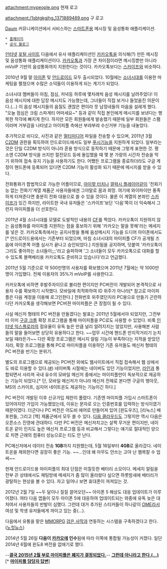 attachment:mypeople.png
현재 로고

attachment:/1sbtgkgjhg_1371889489.png
구 로고

[[Daum]] 커뮤니케이션에서 서비스하는 [[스마트폰]]용 메시징 및 음성통화 애플리케이션.

 * [http://mobile.daum.net/web/mobileApp.daum?serviceId=mypeople 홈페이지]
 * [http://blog.daum.net/my.people 공식 블로그]

[[인터넷]] [[포털 사이트]] 다음에서 유사 애플리케이션인 [[카카오톡]]을 의식해(?) 만든 메시징 및 음성통화 애플리케이션이다. [[카카오톡]]과 가장 큰 차이점이라면 메시징뿐만 아니라 mVoIP 기반의 음성통화까지 지원한다는 것이다. 카카오톡보다는 [[스카이프]]와 비슷하다.

2010년 9월 말 [[아이폰]] 및 [[안드로이드]] 모두 출시되었다. 10월에는 [[소녀시대]]를 이용한 마케팅을 펼쳤으며 수많은 소덕들이 이용하게 되는 계기가 되었다.

소녀시대 멤버들이 아침, 점심, 저녁등 하루에 몇차례씩 음성 메시지를 날려주었다! 이 음성 메시지에 대한 답장 메시지도 가능했는데, 그녀들이 직접 보거나 들었을진 의문이다.(…) 이 음성 메시지들의 음질도 괜찮은 편이라 뭇 남정네들의 마음을 설레게 했다. "오늘 점심은 크림 스파게티 어떠세요~" 등과 같이 직접 본인에게 메시지를 보낸다는 행복한 착각에 빠지게 한다. 하지만 모든 회원들에게 발송했기 때문에 일부 회원들은 스팸이라며 거부감을 나타냈고 마이피플 측에선 부랴부랴 수신거부 기능을 내놓았다.

추가적으로 비디오, 사진과 같은 [[멀티미디어]] 파일을 전송할 수 있으며, 2011년 3월 [[C2DM]] 권한을 획득하여 안드로이드에서도 일부 [[푸시]]기능을 지원하게 되었다. 일부라는 것은 단일 C2DM 방식이 아니라 혼용 방식으로 동작하기 때문에 그렇게 표현한 것. 평소엔 C2DM 방식을 쓰지만 절전모드 등에 돌입했을 때 몇 분 가량의 시간차 전송을 막기 위하여 접속 유지 기능을 사용하기도 한다. 어쨌든 프로그램을 종료하더라도 구글 계정이 핸드폰에 등록되어 있다면 C2DM 기능이 활성화 되기 때문에 메시지를 받을 수 있다.

전화통화가 합법적으로 가능한 어플이므로, [[아이팟 터치]]나 [[갤럭시 플레이어]]같이 '전화기능 없는 전화기'계열 제품군 사용자들에겐 그야말로 꿈과 희망. 여기에 와이파이만 풍족하게 터져준다면 충분히 전화 대용으로 쓸 수 있을 것이다. 물론 이 계열의 본좌인 [[스카이프]]가 있긴 하지만, 라이트한 국내 유저들은 '스카이프'보단 '다음'쪽이 더 익숙해서 그런지 마이피플을 더 선호한다.

2011년 4월 소녀시대를 모델로 도발적인 내용의 [http://tvpot.daum.net/clip/ClipViewByVid.do?vid=jutezBavOEc$ CF]를 찍었다. 카카오톡이 지원하지 않는 음성통화를 마이피플 지원하는 점을 홍보하기 위해 '카카오는 말을 못해'라는 메세지를 넣은 것. 카카오톡측에서는 공지사항을 통해 음성메시지 기능을 드디어 아이폰에서도[* 안드로이드용에서는 기존부터 되었으며, 마침 소녀시대의 마이피플 CF가 공개될 즈음에 아이폰쪽 어플 심사가 끝나고 승인되었다.] 지원됨을 공지하며, 덧붙여 '카카오톡이 그리도 좋아하는 소녀들이;;;'라고 슬퍼하며 '그 소녀들이 모두 카카오톡으로 대화를 할 수 있도록 블랙베리용 카카오톡도 준비하고 있습니다'라고 언급했다.

2011년 5월 기준으로 약 500만명의 사용자를 확보했으며 2011년 7월에는 약 1000만명이 가입했다. 전체 이용자의 35%가 mVoIP를 사용한다고.

카카오톡에 비하면 후발주자이므로 불리한 편이지만 PC버전이 개발되어 본격적으로 사용자 수를 확보하기 시작했다. 모바일에 최적화하여 ID 위주가 아니라[* 참고로 마이피플은 다음 계정을 이용해 로그인한다.] 전화번호 위주였던지라 PC용으로 만들기 곤란하다던 카카오톡을 생각해보면 PC버젼 마이피플은 큰 장점이 될 수 있다.

사실 메신저 형태의 PC 버전을 만들겠다는 발표는 2011년 5월에서야 되었지만, 그전부터 이미 [[크롬(웹 브라우저)|구글 크롬]] 확장 프로그램을 통해 마이피플을 PC로도 사용할 수 있었다. 비록 [[인터넷 익스플로러]]의 점유율이 유독 높은 만큼 널리 알려지지는 않았지만, 사용해본 사람들의 말을 들어보면 상당히 유용하다고 한다. ~~업무 시간에 핸드폰 만지작거리기 눈치보일 때라든가~~ 다만 확장 프로그램은 메시지 알림 기능이 부족하다는 지적을 받았던지라, 확장 프로그램을 통해 PC로 마이피플을 이용하던 기존 유저들도 메신저 형태의 PC 버전을 반기는 분위기.

별도의 프로그램으로 제공되는 PC버전 외에도 웹사이트에서 직접 접속해서 웹 상에서도 바로 이용할 수 있다.([https://mypeople.daum.net/mypeople/web/main.do #])
네이버톡 시절에는 네이버도 있던 기능이었지만, [[라인]]과 통합되면서 사라져 국내 유수의 모바일 메신저 중에서는 마이피플만이 독보적으로 제공하는 기능이 되었다.[* 단, 모바일 메신저가 아니라 메신저 전체로 본다면 구글의 행아웃, MS의 스카이프, 심지어 네이트온도 제공하는 기능이긴 하다.]

PC 버전이 개발된 이후 신규가입 제한이 풀렸다. 기존엔 마이피플 가입시 스마트폰이 있어야지만 가입이 가능했었는데, 이유는 문자로 오는 인증번호를 입력하는 방식이였기 때문이였다. 더군다나 PC 버전은 어도비 에어로 만들어져 있어 [윈도우즈], [리눅스] 배포판들, 그리고 [맥] 제품군에서 모두 쓸 수 있다. [[다음 클라우드]]도 그렇지만 역시 다음은 오픈소스 진영에 관대하다. 다만 PC 버전은 메신저치고는 살짝 무거운 편이지만, 네이트온 같이 인지도 높은 메신저 프로그램 등과 비교해서 그렇다는 얘기로 절대적인 양으로 치면 근래의 컴퓨터 성능으로는 티도 안 난다.

PC메신저에서 데이터 전송 '''1GB'''까지 지원했는데, 5월 16일부터 '''4GB'''로 올라갔다. 네이트온을 제외한다면 굉장히 좋은 기능. ~~…인데 왜 아무도 안쓰는 고야 난 햄복칼 수 업써~~

현재 안드로이드용 마이피플의 최대 단점은 미칠듯한 배터리 소모이다. 메세지 알림을 전부 끈 상태에서도 채팅방에 메세지가 좀 많이 올라왔다 싶으면 하룻밤새에 배터리가 광탈하는 현상을 볼 수 있다. 자고 일어나 보면 휴대폰이 꺼져있는 것.

2012년 2월 7일 ~~두 달이나 질질 끌어오던~~ 아이폰 5 해상도 대응 업데이트가 이루어졌다. 여타 다음 앱들이 모두 아이폰 5에 대응하여 업데이트되는 와중에 유독 늦은 대처여서 사용자들의 반발이 심했다. 그런데 대거 추가된 스티커들이 하나같이 [[OME]]라서 여성 및 학생 유저들에게 까이고 있는 중(…).

다음에서 유통을 맡은 [[MMORPG]] [[검은 사막]]과 연동하는 시스템을 구축하겠다고 한다.([http://www.nocutnews.co.kr/Show.asp?IDX=2387431 노컷뉴스])

2014년 5월 26일 '''다음이 [[카카오톡|카카오]]에 인수'''됨에 따라 이쪽에 통합될 가능성이 커졌다. 일단 2014년 6월에 윈도8 버전을 없애기로 했다.

--[http://news.donga.com/3/all/20141214/68538143/1 '''결국 2015년 2월 부로 마이피플은 폐지가 결정되었다.''']--
[http://m.eto.co.kr/news/view.asp?Code=20141215095226570&tid=&sid= '''그런데 아니라고 한다.(…)'''] [* [http://m.clien.net/cs3/board?bo_style=view&bo_table=park&page=1&wr_id=34468585 '''마이피플 담당자 답변''']]
